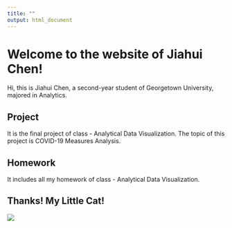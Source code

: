 ```yaml
---
title: ""
output: html_document
---
```


# Welcome to the website of Jiahui Chen! 

Hi, this is Jiahui Chen, a second-year student of Georgetown University, majored in Analytics.<br>

## Project

It is the final project of class - Analytical Data Visualization.
The topic of this project is COVID-19 Measures Analysis.<br>

## Homework
It includes all my homework of class - Analytical Data Visualization.<br>

## **Thanks! My Little Cat!**

<img src="https://github.com/jiajianaonaobao/ANLY503_Portfolio/blob/main/plot/Homepage.png?raw=true">